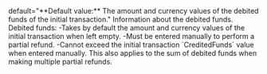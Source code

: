   

  

  

  
<ParamField body="DebitedFunds" type="object" >   
default="**Default value:** The amount and currency values of the debited funds of the initial transaction."    
Information about the debited funds. Debited funds:  
-Takes by default the amount and currency values of the initial transaction when left empty.  
-Must be entered manually to perform a partial refund.  
-Cannot exceed the initial transaction `CreditedFunds` value when entered manually. This also applies to the sum of debited funds when making multiple partial refunds.   

<Expandable title="properties">  
<Amount />  
<Currency10 />  
  

</Expandable> 
</ParamField>